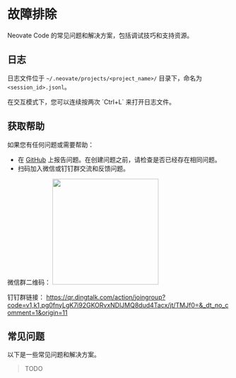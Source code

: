 
# 故障排除

Neovate Code 的常见问题和解决方案，包括调试技巧和支持资源。

## 日志

日志文件位于 `~/.neovate/projects/<project_name>/` 目录下，命名为 `<session_id>.jsonl`。

<Callout type="info">
  在交互模式下，您可以连续按两次 `Ctrl+L` 来打开日志文件。
</Callout>

## 获取帮助

如果您有任何问题或需要帮助：

- 在 [GitHub](https://github.com/neovateai/neovate-code/issues) 上报告问题。在创建问题之前，请检查是否已经存在相同问题。
- 扫码加入微信或钉钉群交流和反馈问题。

微信群二维码：
<img src="https://mdn.alipayobjects.com/huamei_h9478t/afts/img/2y0bR4Oa7H0AAAAAQEAAAAgADhqBAQFr/original" width="240" />

钉钉群链接：
https://qr.dingtalk.com/action/joingroup?code=v1,k1,pg0fnyLgK7i92GKORvxNDlJMQ8dud4Tacx/jt/TMJf0=&_dt_no_comment=1&origin=11

## 常见问题

以下是一些常见问题和解决方案。

> TODO
